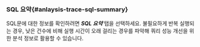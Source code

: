 ### SQL 요약{#anlaysis-trace-sql-summary}

<ImgLang img="analysis-tx-sql-summary.png" desc="SQL 요약" />

SQL문에 대한 정보를 확인하려면 ***SQL 요약*** 탭을 선택하세요. 불필요하게 반복 실행되는 경우, 낮은 건수에 비해 실행 시간이 오래 걸리는 경우를 파악해 쿼리 성능 개선을 위한 분석 정보로 활용할 수 있습니다.